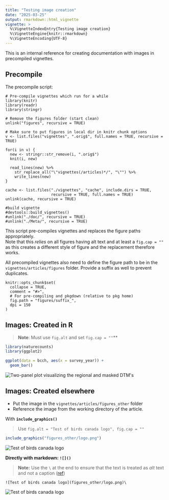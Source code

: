 ```yaml
---
title: "Testing image creation"
date: "2025-03-25"
output: rmarkdown::html_vignette
vignette: >
  %\VignetteIndexEntry{Testing image creation}
  %\VignetteEngine{knitr::rmarkdown} 
  %\VignetteEncoding{UTF-8}
---
```




This is an internal reference for creating documentation with images in 
precompiled vignettes.

## Precompile

The precompile script:


```
# Pre-compile vignettes which run for a while
library(knitr)
library(readr)
library(stringr)

# Remove the figures folder (start clean)
unlink("figures", recursive = TRUE)

# Make sure to put figures in local dir in knitr chunk options
v <- list.files("vignettes", ".orig$", full.names = TRUE, recursive = TRUE)

for(i in v) {
  new <- stringr::str_remove(i, ".orig$")
  knit(i, new)
  
  read_lines(new) %>%
    str_replace_all("\"vignettes(/articles)*/", "\"") %>%
    write_lines(new)
}

cache <- list.files("./vignettes", "cache", include.dirs = TRUE,
                    recursive = TRUE, full.names = TRUE)
unlink(cache, recursive = TRUE)

#build vignette
#devtools::build_vignettes()
#unlink("./doc/", recursive = TRUE)
#unlink("./Meta/", recursive = TRUE)
```

This script pre-compiles vignettes and replaces the figure paths appropriately.\
Note that this *relies* on all figures having alt text and at least a `fig.cap = ""`
as this creates a different style of figure and the replacement therefore works.

All precompiled vignettes also need to define the figure path to be in the 
`vignettes/articles/figures` folder. Provide a suffix as well to prevent 
duplicates.

```
knitr::opts_chunk$set(
  collapse = TRUE,
  comment = "#>",
  # For pre-compiling and pkgdown (relative to pkg home)
  fig.path = "figures/suffix_",
  dpi = 150
)
```


## Images: Created in R

>  **Note**: Must use `fig.alt` and set `fig.cap = ""`**


``` r
library(naturecounts)
library(ggplot2)

ggplot(data = bcch, aes(x = survey_year)) + 
  geom_bar()
```

<img src="figures/nc_test_unnamed-chunk-3-1.png" alt="Two-panel plot visualizing the regional and masked DTM's"  />

## Images: Created elsewhere

- Put the image in the `vignettes/articles/figures_other` folder
- Reference the image from the working directory of the article.

With **`include_graphics()`**

> Use `fig.alt = "Test of birds canada logo", fig.cap = ""`



``` r
include_graphics("figures_other/logo.png")
```

<img src="figures_other/logo.png" alt="Test of birds canada logo"  />

**Directly with markdown: `![]()`**

> **Note:** Use the `\` at the end to ensure that the text is treated as *alt* 
text and not a caption ([ref](https://github.com/quarto-dev/quarto-cli/discussions/9310#discussioncomment-9056156))

`![Test of birds canada logo](figures_other/logo.png)\`

![Test of birds canada logo](figures_other/logo.png)\





